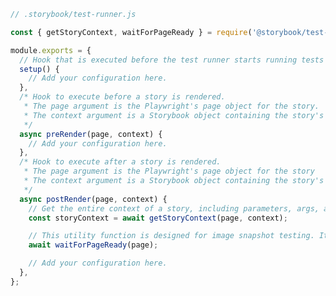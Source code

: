 ```js
// .storybook/test-runner.js

const { getStoryContext, waitForPageReady } = require('@storybook/test-runner');

module.exports = {
  // Hook that is executed before the test runner starts running tests
  setup() {
    // Add your configuration here.
  },
  /* Hook to execute before a story is rendered.
   * The page argument is the Playwright's page object for the story.
   * The context argument is a Storybook object containing the story's id, title, and name.
   */
  async preRender(page, context) {
    // Add your configuration here.
  },
  /* Hook to execute after a story is rendered.
   * The page argument is the Playwright's page object for the story
   * The context argument is a Storybook object containing the story's id, title, and name.
   */
  async postRender(page, context) {
    // Get the entire context of a story, including parameters, args, argTypes, etc.
    const storyContext = await getStoryContext(page, context);

    // This utility function is designed for image snapshot testing. It will wait for the page to be fully loaded, including all the async items (e.g., images, fonts, etc.).
    await waitForPageReady(page);

    // Add your configuration here.
  },
};
```
